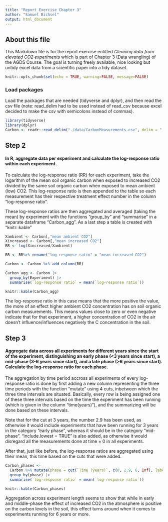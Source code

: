 ```yaml
---
title: "Report Exercise Chapter 3"
author: "Samuel Bichsel"
output: html_document
---
```


## About this file

This Markdown file is for the report exercise entitled *Cleaning data from elevated CO2 experiments* which is part of Chapter 3 (Data wrangling) of the AGDS Course. The goal is turning freely available, nice looking but untidy excel data from a scientific paper into a tidy dataset. 



```r
knitr::opts_chunk$set(echo = TRUE, warning=FALSE, message=FALSE)
```
### Load packages

Load the packages that are needed (tidyverse and dplyr), and then read the csv file (note: read_delim had to be used instead of read_csv because excel decided to make the csv with semicolons instead of commas). 

```r
library(tidyverse)
library(dplyr)
Carbon <- readr::read_delim("./data/CarbonMeasurements.csv", delim = ";")
```

##  Step 2

#### In R, aggregate data per experiment and calculate the log-response ratio within each experiment.

To calculate the log-response ratio (RR) for each experiment, take the logarithm of the mean soil organic carbon when exposed to 
increased CO2 divided by the same soil organic carbon when exposed to mean ambient (low) CO2. This log-response ratio is then appended to the table so each measurement has their respective treatment effect number in the column  "log-response ratio". 

These log-response ratios are then aggregated and averaged (taking the mean) by experiment with the functions "group_by" and "summarise" in a separate dataframe "Carbon_agg". As a last step a table is created with "knitr::kable"

```r
Xambient <- Carbon[,"mean ambient CO2"]
Xincreased <- Carbon[,"mean increased CO2"]
RR <- log(Xincreased/Xambient)

RR <- RR%>% rename("log-response ratio" = "mean increased CO2")

Carbon <- Carbon %>% add_column(RR)

Carbon_agg <- Carbon |>
  group_by(Experiment) |>
  summarise(`log-response ratio` = mean(`log-response ratio`))

knitr::kable(Carbon_agg)

```
The log-response ratio in this case means that the more positive the value, the more of an effect higher ambient CO2 concentration has on soil organic carbon measurements. This means values close to zero or even negative indicate that for that experiment, a higher concentration of CO2 in the air doesn't influence/influences negatively the C concentration in the soil.  

## Step 3

#### Aggregate data across all experiments for different years since the start of the experiment, distinguishing an early phase (<3 years since start), a mid-phase (3-6 years since start), and a late phase (>6 years since start). Calculate the log-response ratio for each phase.

The aggregation by time period accross all experiments of every log-response ratio is done by first adding a new column representing the three time periods with the function "mutate" using 4 cuts, inbetween which the three time intervals are situated. Basically, every row is being assigned one of these three intervals based on the time the experiment has been running (which is given in the column "time(years)"), and the summarizing will be done based on these intervals.  

Note that for the cut at 3 years, the number 2.9 has been used, as otherwise it would include experiments that have been running for 3 years in the category "early phase", whereas it should be in the category "mid-phase". "include.lowest = TRUE" is also added, as otherwise it would disregard all the measurements done at time = 0 in all experiments. 

After that, just like before, the log-response ratios are aggregated using their mean, this time based on the cuts that were added.

```r

Carbon_phases <-
  Carbon %>% mutate(phase = cut(`Time (years)`, c(0, 2.9, 6, Inf), labels = c("early phase", "mid-phase", "late phase"),   include.lowest = TRUE)) %>%
  group_by(phase) |>
  summarise(`log-response ratio` = mean(`log-response ratio`))

knitr::kable(Carbon_phases)
```
Aggregation across experiment length seems to show that while in early and middle-phase the effect of increased CO2 in the atmosphere is positive on the carbon levels in the soil, this effect turns around when it comes to experiments running for 6 years or more. 